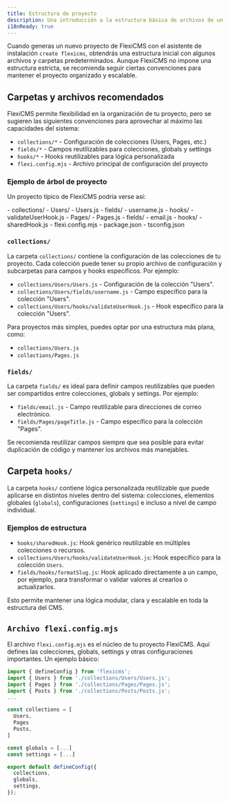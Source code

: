 ```yaml
---
title: Estructura de proyecto
description: Una introducción a la estructura básica de archivos de un proyecto de FlexiCMS.
i18nReady: true
---
```


Cuando generas un nuevo proyecto de FlexiCMS con el asistente de instalación `create flexicms`, obtendrás una estructura inicial con algunos archivos y carpetas predeterminados. Aunque FlexiCMS no impone una estructura estricta, se recomienda seguir ciertas convenciones para mantener el proyecto organizado y escalable.

## Carpetas y archivos recomendados

FlexiCMS permite flexibilidad en la organización de tu proyecto, pero se sugieren las siguientes convenciones para aprovechar al máximo las capacidades del sistema:

- `collections/*` - Configuración de colecciones (Users, Pages, etc.)
- `fields/*` - Campos reutilizables para colecciones, globals y settings
- `hooks/*` - Hooks reutilizables para lógica personalizada
- `flexi.config.mjs` - Archivo principal de configuración del proyecto

### Ejemplo de árbol de proyecto

Un proyecto típico de FlexiCMS podría verse así:

<FileTree>
- collections/
  - Users/
    - Users.js
    - fields/
      - username.js
    - hooks/
      - validateUserHook.js
  - Pages/
    - Pages.js
- fields/
  - email.js
- hooks/
  - sharedHook.js
- flexi.config.mjs
- package.json
- tsconfig.json
</FileTree>

### `collections/`

La carpeta `collections/` contiene la configuración de las colecciones de tu proyecto. Cada colección puede tener su propio archivo de configuración y subcarpetas para campos y hooks específicos. Por ejemplo:

- `collections/Users/Users.js` - Configuración de la colección "Users".
- `collections/Users/fields/username.js` - Campo específico para la colección "Users".
- `collections/Users/hooks/validateUserHook.js` - Hook específico para la colección "Users".

Para proyectos más simples, puedes optar por una estructura más plana, como:

- `collections/Users.js`
- `collections/Pages.js`

### `fields/`

La carpeta `fields/` es ideal para definir campos reutilizables que pueden ser compartidos entre colecciones, globals y settings. Por ejemplo:

- `fields/email.js` - Campo reutilizable para direcciones de correo electrónico.
- `fields/Pages/pageTitle.js` - Campo específico para la colección "Pages".

Se recomienda reutilizar campos siempre que sea posible para evitar duplicación de código y mantener los archivos más manejables.

## Carpeta `hooks/`

La carpeta `hooks/` contiene lógica personalizada reutilizable que puede aplicarse en distintos niveles dentro del sistema: colecciones, elementos globales (`globals`), configuraciones (`settings`) e incluso a nivel de campo individual.

### Ejemplos de estructura

- `hooks/sharedHook.js`: Hook genérico reutilizable en múltiples colecciones o recursos.
- `collections/Users/hooks/validateUserHook.js`: Hook específico para la colección `Users`.
- `fields/hooks/formatSlug.js`: Hook aplicado directamente a un campo, por ejemplo, para transformar o validar valores al crearlos o actualizarlos.

Esto permite mantener una lógica modular, clara y escalable en toda la estructura del CMS.

## `Archivo flexi.config.mjs`

El archivo `flexi.config.mjs` es el núcleo de tu proyecto FlexiCMS. Aquí defines las colecciones, globals, settings y otras configuraciones importantes. Un ejemplo básico:

```js
import { defineConfig } from 'flexicms';
import { Users } from './collections/Users/Users.js';
import { Pages } from './collections/Pages/Pages.js';
import { Posts } from './collections/Posts/Posts.js';
...

const collections = [
  Users,
  Pages
  Posts,
]

const globals = [...]
const settings = [...]

export default defineConfig({
  collections,
  globals,
  settings,
});